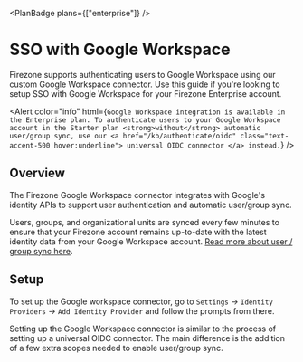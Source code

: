 
<PlanBadge plans={["enterprise"]} />

# SSO with Google Workspace

Firezone supports authenticating users to Google Workspace using our custom
Google Workspace connector. Use this guide if you're looking to setup SSO with
Google Workspace for your Firezone Enterprise account.

<Alert
  color="info"
  html={`
    Google Workspace integration is available in the Enterprise plan.
    To authenticate users to your Google Workspace account in the Starter
    plan <strong>without</strong> automatic user/group sync, use our
    <a href="/kb/authenticate/oidc" class="text-accent-500 hover:underline">
      universal OIDC connector
    </a> instead.
  `}
/>

## Overview

The Firezone Google Workspace connector integrates with Google's identity APIs
to support user authentication and automatic user/group sync.

Users, groups, and organizational units are synced every few minutes to ensure
that your Firezone account remains up-to-date with the latest identity data from
your Google Workspace account.
[Read more about user / group sync here](/kb/authenticate/user-group-sync).

## Setup

To set up the Google workspace connector, go to `Settings` ->
`Identity Providers` -> `Add Identity Provider` and follow the prompts from
there.

Setting up the Google Workspace connector is similar to the process of setting
up a universal OIDC connector. The main difference is the addition of a few
extra scopes needed to enable user/group sync.
